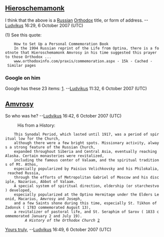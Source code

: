 <article id="13597038" title=Talk:Ambrose of Optina>
	<talkpage id="13597038" title="Talk:Ambrose of Optina">
{{WikiProjectBannerShell|1=
{{WikiProject Saints|class=Start|needs-infobox=yes}}
{{WikiProject Biography|living=no|class=Start|listas=Ambrose Of Optina}}
{{WikiProject Russia|class=c|importance=High|hist=yes|relig=yes}}
}}

==[[Hieroschemamonk]]==
I think that the above is a [[Russian]] [[Orthodox]] title, or form of address. --[[User:Ludvikus|Ludvikus]] 16:29, 6 October 2007 (UTC)

(1) See this quote:
     How to Set Up a Personal Commemoration Book
     In the 1994 Russian reprint of the Life from Optina, there is a footnote that Hieroschemamonk Amvrosy in his time suggested this prayer to those Orthodox ...
     www.orthodoxinfo.com/praxis/commemoration.aspx - 15k - Cached - Similar pages

===Google on him===
Google has these 23 items: [http://www.google.com/search?hl=en&amp;q=Hiero-Schemamonk+Amvrosy&amp;btnG=Google+Search]. --[[User:Ludvikus|Ludvikus]] 11:32, 6 October 2007 (UTC)

==[[Amvrosy]]==
So who was he? --[[User:Ludvikus|Ludvikus]] 16:42, 6 October 2007 (UTC)
:His from a History:
     This Synodal Period, which lasted until 1917, was a period of spiritual low for the Church,
     although there were a few bright spots. Missionary activity, always a strong feature of the Russian Church,
     expanded throughout Siberia and Central Asia, eventually reaching Alaska. Certain monasteries were revitalized,
     including the famous center of Valaam, and the spiritual traditions of Mt. Athos,
     especially popularized by Paisius Velichkovsky and his Philokalia, reached Russia,
     through the efforts of Metropolitan Gabriel of Moscow and his disciple, Nazarius, Abbot of Valaam.
     A special system of spiritual direction, eldership (or starchestvo) developed,
     especially popularized at the Optino Hermitage under the Elders Leonid, Macarius, Amvrosy and Joseph,
     and a few Saints shone during this time, especially St. Tikhon of Zadonsk ( 1783 commemorated August 13),
     a revitalizer of pastoral life, and St. Seraphim of Sarov ( 1833 commemorated January 2 and July 19).
          ''A History of the Orthodox Church'' [http://www.orthodoxyinamerica.org/article.php?id=54]
[[Yours truly]], --[[User:Ludvikus|Ludvikus]] 16:49, 6 October 2007 (UTC)
	</talkpage>
</article>
